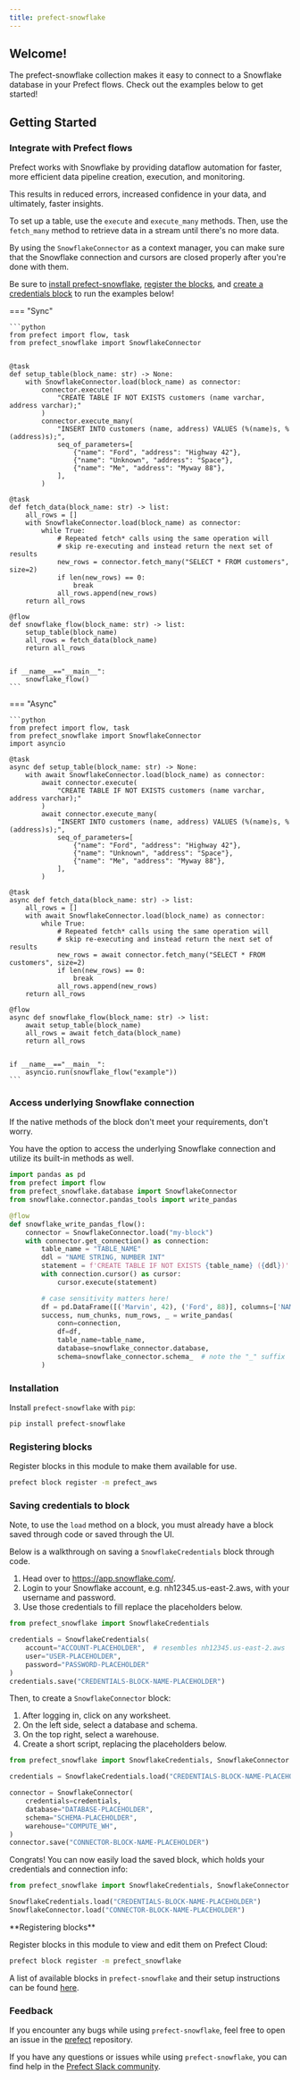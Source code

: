 ```yaml
---
title: prefect-snowflake
---
```



## Welcome!

The prefect-snowflake collection makes it easy to connect to a Snowflake database in your Prefect flows. Check out the examples below to get started!

## Getting Started

### Integrate with Prefect flows

Prefect works with Snowflake by providing dataflow automation for faster, more efficient data pipeline creation, execution, and monitoring.

This results in reduced errors, increased confidence in your data, and ultimately, faster insights.

To set up a table, use the `execute` and `execute_many` methods. Then, use the `fetch_many` method to retrieve data in a stream until there's no more data.

By using the `SnowflakeConnector` as a context manager, you can make sure that the Snowflake connection and cursors are closed properly after you're done with them.

Be sure to [install prefect-snowflake](#installation), [register the blocks](#registering-blocks), and [create a credentials block](#saving-credentials-to-block) to run the examples below!

=== "Sync"

    ```python
    from prefect import flow, task
    from prefect_snowflake import SnowflakeConnector
    
    
    @task
    def setup_table(block_name: str) -> None:
        with SnowflakeConnector.load(block_name) as connector:
            connector.execute(
                "CREATE TABLE IF NOT EXISTS customers (name varchar, address varchar);"
            )
            connector.execute_many(
                "INSERT INTO customers (name, address) VALUES (%(name)s, %(address)s);",
                seq_of_parameters=[
                    {"name": "Ford", "address": "Highway 42"},
                    {"name": "Unknown", "address": "Space"},
                    {"name": "Me", "address": "Myway 88"},
                ],
            )
    
    @task
    def fetch_data(block_name: str) -> list:
        all_rows = []
        with SnowflakeConnector.load(block_name) as connector:
            while True:
                # Repeated fetch* calls using the same operation will
                # skip re-executing and instead return the next set of results
                new_rows = connector.fetch_many("SELECT * FROM customers", size=2)
                if len(new_rows) == 0:
                    break
                all_rows.append(new_rows)
        return all_rows
    
    @flow
    def snowflake_flow(block_name: str) -> list:
        setup_table(block_name)
        all_rows = fetch_data(block_name)
        return all_rows


    if __name__=="__main__":
        snowflake_flow()
    ```

=== "Async"

    ```python
    from prefect import flow, task
    from prefect_snowflake import SnowflakeConnector
    import asyncio
    
    @task
    async def setup_table(block_name: str) -> None:
        with await SnowflakeConnector.load(block_name) as connector:
            await connector.execute(
                "CREATE TABLE IF NOT EXISTS customers (name varchar, address varchar);"
            )
            await connector.execute_many(
                "INSERT INTO customers (name, address) VALUES (%(name)s, %(address)s);",
                seq_of_parameters=[
                    {"name": "Ford", "address": "Highway 42"},
                    {"name": "Unknown", "address": "Space"},
                    {"name": "Me", "address": "Myway 88"},
                ],
            )
    
    @task
    async def fetch_data(block_name: str) -> list:
        all_rows = []
        with await SnowflakeConnector.load(block_name) as connector:
            while True:
                # Repeated fetch* calls using the same operation will
                # skip re-executing and instead return the next set of results
                new_rows = await connector.fetch_many("SELECT * FROM customers", size=2)
                if len(new_rows) == 0:
                    break
                all_rows.append(new_rows)
        return all_rows
    
    @flow
    async def snowflake_flow(block_name: str) -> list:
        await setup_table(block_name)
        all_rows = await fetch_data(block_name)
        return all_rows

    
    if __name__=="__main__":
        asyncio.run(snowflake_flow("example"))
    ```

### Access underlying Snowflake connection

If the native methods of the block don't meet your requirements, don't worry.

You have the option to access the underlying Snowflake connection and utilize its built-in methods as well.

```python
import pandas as pd
from prefect import flow
from prefect_snowflake.database import SnowflakeConnector
from snowflake.connector.pandas_tools import write_pandas

@flow
def snowflake_write_pandas_flow():
    connector = SnowflakeConnector.load("my-block")
    with connector.get_connection() as connection:
        table_name = "TABLE_NAME"
        ddl = "NAME STRING, NUMBER INT"
        statement = f'CREATE TABLE IF NOT EXISTS {table_name} ({ddl})'
        with connection.cursor() as cursor:
            cursor.execute(statement)

        # case sensitivity matters here!
        df = pd.DataFrame([('Marvin', 42), ('Ford', 88)], columns=['NAME', 'NUMBER'])
        success, num_chunks, num_rows, _ = write_pandas(
            conn=connection,
            df=df,
            table_name=table_name,
            database=snowflake_connector.database,
            schema=snowflake_connector.schema_  # note the "_" suffix
        )
```



### Installation

Install `prefect-snowflake` with `pip`:

```bash
pip install prefect-snowflake
```


### Registering blocks
Register blocks in this module to make them available for use.


```bash
prefect block register -m prefect_aws
```


### Saving credentials to block

Note, to use the `load` method on a block, you must already have a block saved through code or saved through the UI.

Below is a walkthrough on saving a `SnowflakeCredentials` block through code.

1. Head over to https://app.snowflake.com/.
2. Login to your Snowflake account, e.g. nh12345.us-east-2.aws, with your username and password.
3. Use those credentials to fill replace the placeholders below.

```python
from prefect_snowflake import SnowflakeCredentials

credentials = SnowflakeCredentials(
    account="ACCOUNT-PLACEHOLDER",  # resembles nh12345.us-east-2.aws
    user="USER-PLACEHOLDER",
    password="PASSWORD-PLACEHOLDER"
)
credentials.save("CREDENTIALS-BLOCK-NAME-PLACEHOLDER")
```

Then, to create a `SnowflakeConnector` block:

1. After logging in, click on any worksheet.
2. On the left side, select a database and schema.
3. On the top right, select a warehouse.
3. Create a short script, replacing the placeholders below.

```python
from prefect_snowflake import SnowflakeCredentials, SnowflakeConnector

credentials = SnowflakeCredentials.load("CREDENTIALS-BLOCK-NAME-PLACEHOLDER")

connector = SnowflakeConnector(
    credentials=credentials,
    database="DATABASE-PLACEHOLDER",
    schema="SCHEMA-PLACEHOLDER",
    warehouse="COMPUTE_WH",
)
connector.save("CONNECTOR-BLOCK-NAME-PLACEHOLDER")
```

Congrats! You can now easily load the saved block, which holds your credentials and connection info:

```python
from prefect_snowflake import SnowflakeCredentials, SnowflakeConnector

SnowflakeCredentials.load("CREDENTIALS-BLOCK-NAME-PLACEHOLDER")
SnowflakeConnector.load("CONNECTOR-BLOCK-NAME-PLACEHOLDER")
```

<Info>
**Registering blocks**

Register blocks in this module to view and edit them on Prefect Cloud:

```bash
prefect block register -m prefect_snowflake
```
</Info>

A list of available blocks in `prefect-snowflake` and their setup instructions can be found [here](https://PrefectHQ.github.io/prefect-snowflake/blocks_catalog).

### Feedback

If you encounter any bugs while using `prefect-snowflake`, feel free to open an issue in the [prefect](https://github.com/PrefectHQ/prefect) repository.

If you have any questions or issues while using `prefect-snowflake`, you can find help in the [Prefect Slack community](https://prefect.io/slack).

